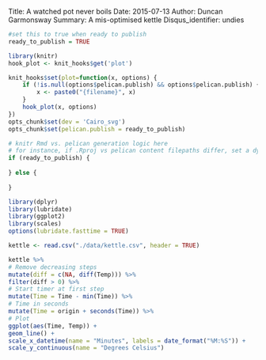 Title: A watched pot never boils
Date: 2015-07-13
Author: Duncan Garmonsway
Summary: A mis-optimised kettle
Disqus_identifier: undies

```r

#set this to true when ready to publish
ready_to_publish = TRUE

library(knitr)
hook_plot <- knit_hooks$get('plot')

knit_hooks$set(plot=function(x, options) {
    if (!is.null(options$pelican.publish) && options$pelican.publish) {
        x <- paste0("{filename}", x)
    }
    hook_plot(x, options)
})
opts_chunk$set(dev = 'Cairo_svg')
opts_chunk$set(pelican.publish = ready_to_publish)

# knitr Rmd vs. pelican generation logic here
# for instance, if .Rproj vs pelican content filepaths differ, set a dynamic prefix here
if (ready_to_publish) {
   
} else {
  
}

```

```r
library(dplyr)
library(lubridate)
library(ggplot2)
library(scales)
options(lubridate.fasttime = TRUE)
```

```r
kettle <- read.csv("./data/kettle.csv", header = TRUE)

kettle %>%
# Remove decreasing steps
mutate(diff = c(NA, diff(Temp))) %>%
filter(diff > 0) %>%
# Start timer at first step
mutate(Time = Time - min(Time)) %>%
# Time in seconds
mutate(Time = origin + seconds(Time)) %>%
# Plot
ggplot(aes(Time, Temp)) +
geom_line() +
scale_x_datetime(name = "Minutes", labels = date_format("%M:%S")) +
scale_y_continuous(name = "Degrees Celsius")
```
